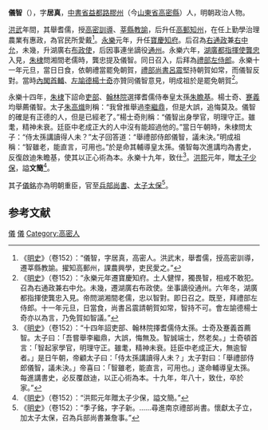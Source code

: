 '''儀智'''（{{bd|？||1424年|catIdx=}}），字'''居真'''，[[中書省|中書省]][[益都路|益都路]][[膠州|膠州]]（今[[山東省|山東省]][[高密縣|高密縣]]）人，明朝政治人物。

[[洪武|洪武]]年間，其舉耆儒，授[[高密|高密]][[訓導|訓導]]、[[莘縣|莘縣]][[教諭|教諭]]，后升任[[高郵|高郵]][[知州|知州]]，在任上勤學治理農業有惠政，為官民所愛戴<ref>《[[明史|明史]]》（卷152）：“儀智，字居真，高密人。洪武末，舉耆儒，授高密訓導，遷莘縣教諭。擢知高郵州，課農興學，吏民愛之。”</ref>。[[永乐_(明朝)|永樂]]元年，升任[[寶慶|寶慶]][[知府|知府]]。后召為[[右通政|右通政]]兼[[右中允|右中允]]，未幾，升湖廣右[[布政使|布政使]]，后因事連坐謫役[[通州|通州]]。永樂六年，[[湖廣|湖廣]][[都指揮使|都指揮使]][[龔忠|龔忠]]入見，[[朱棣|朱棣]]問湘間老儒時，龔忠提及儀智。同日召入，后拜為[[禮部左侍郎|禮部左侍郎]]。永樂十一年元旦，當日日食，依朝禮當罷免朝賀，[[禮部尚書|禮部尚書]][[呂震|呂震]]堅持朝賀如常，而儀智反對。當時[[內閣首輔|內閣首輔]]、[[左諭德|左諭德]][[楊士奇|楊士奇]]亦贊同儀智意見，明成祖於是罷免朝賀<ref>《[[明史|明史]]》（卷152）：“永樂元年遷寶慶知府。土人健悍，獨畏智，相戒不敢犯。召為右通政兼右中允。未幾，遷湖廣右布政使。坐事謫役通州。六年冬，湖廣都指揮使龔忠入見。帝問湖湘間老儒，忠以智對。即日召之。既至，拜禮部左侍郎。十一年元旦，日當食，尚書呂震請朝賀如常，智持不可。會左諭德楊士奇亦以為言，乃免賀如智議。”</ref>。

永樂十四年，[[朱棣|朱棣]]下詔命[[吏部|吏部]]、[[翰林院|翰林院]]選擇耆儒侍奉皇太孫[[朱瞻基|朱瞻基]]。楊士奇、[[蹇義|蹇義]]均舉薦儀智。太子[[朱高熾|朱高熾]]則稱：“我曾推舉過[[李繼鼎|李繼鼎]]，但是大誤，追悔莫及。儀智的確是有正德的人，但是已經老了。”楊士奇則稱：“儀智出身學官，明理守正。雖耄，精神未衰。廷臣中老成正大的人中沒有能超過他的。”當日午朝時，朱棣問太子：“侍太孫講讀得人未？”太子回答道：“舉禮部侍郎儀智，議未決。”明成祖稱：“智雖老，能直言，可用也。”於是命其輔導皇太孫。儀智每次進講均為書史，反復啟迪朱瞻基，使其以正心術為本。永樂十九年，致仕<ref>《[[明史|明史]]》（卷152）：“十四年詔吏部、翰林院擇耆儒侍太孫。士奇及蹇義首薦智。太子曰：「吾嘗舉李繼鼎，大誤，悔無及。智誠端士，然老矣。」士奇頓首言：「智起家學官，明理守正。雖耄，精神未衰。廷臣中老成正大，無逾智者。」是日午朝，帝顧太子曰：「侍太孫講讀得人未？」太子對曰：「舉禮部侍郎儀智，議未決。」帝喜曰：「智雖老，能直言，可用也。」遂命輔導皇太孫。每進講書史，必反覆啟迪，以正心術為本。十九年，年八十，致仕，卒於家。”</ref>。[[洪熙|洪熙]]元年，贈[[太子少保|太子少保]]，謚'''文簡'''<ref>《[[明史|明史]]》（卷152）：“洪熙元年贈太子少保，謚文簡。”</ref>。

其子[[儀銘_(明)|儀銘]]亦為明朝重臣，官至[[兵部尚書|兵部尚書]]、[[太子太保|太子太保]]<ref>《[[明史|明史]]》（卷152）：“季子銘，字子新。……尋進南京禮部尚書。懷獻太子立，加太子太保，召為兵部尚書兼詹事。”</ref>。

==参考文献==
{{wikisource|明史/卷152}}
{{Reflist}}

[[Category:明朝禮部侍郎|儀]]
[[Category:明朝追赠太子少保|儀]]
[[Category:高密人|Category:高密人]]